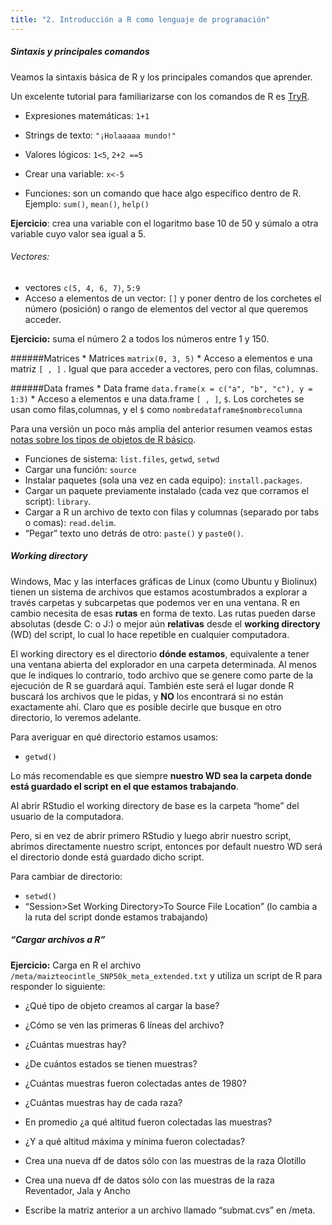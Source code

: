 ```yaml
---
title: "2. Introducción a R como lenguaje de programación"
---
```


##### Sintaxis y principales comandos

Veamos la sintaxis básica de R y los principales comandos que aprender.  

Un excelente tutorial para familiarizarse con los comandos de R es [TryR](http://tryr.codeschool.com/).

* Expresiones matemáticas: `1+1`
* Strings de texto: `"¡Holaaaaa mundo!"`
* Valores lógicos: `1<5`, `2+2 ==5`
* Crear una variable: `x<-5`

* Funciones: son un comando que hace algo específico dentro de R. Ejemplo: `sum()`, `mean()`, `help()`

**Ejercicio**: crea una variable con el logaritmo base 10 de 50 y súmalo a otra variable cuyo valor sea igual a 5.

###### Vectores:
* vectores `c(5, 4, 6, 7)`, `5:9`
* Acceso a elementos de un vector: `[]` y poner dentro de los corchetes el número (posición) o rango de elementos del vector al que queremos acceder.

**Ejercicio:** suma el número 2 a todos los números entre 1 y 150. 

######Matrices
* Matrices `matrix(0, 3, 5)`
* Acceso a elementos e una matriz `[ , ]` . Igual que para acceder a vectores, pero con filas, columnas.

######Data frames
* Data frame `data.frame(x = c("a", "b", "c"), y = 1:3)`
* Acceso a elementos e una data.frame `[ , ]`, `$`. Los corchetes se usan como filas,columnas, y el `$` como `nombredataframe$nombrecolumna`

Para una versión un poco más amplia del anterior resumen veamos estas [notas sobre los tipos de objetos de R básico](Tipos_objetos_baseR.Rmd).

* Funciones de sistema: `list.files`, `getwd`, `setwd`
* Cargar una función: `source`
* Instalar paquetes (sola una vez en cada equipo): `install.packages`.
* Cargar un paquete previamente instalado (cada vez que corramos el script): `library`.
* Cargar a R un archivo de texto con filas y columnas (separado por tabs o comas): `read.delim`.
* "Pegar" texto uno detrás de otro: `paste()` y `paste0()`.


##### Working directory


Windows, Mac y las interfaces gráficas de Linux (como Ubuntu y Biolinux) tienen un sistema de archivos que estamos acostumbrados a explorar a través carpetas y subcarpetas que podemos ver en una ventana. R en cambio necesita de esas **rutas** en forma de texto. Las rutas pueden darse absolutas (desde C: o J:) o mejor aún **relativas** desde el **working directory** (WD) del script, lo cual lo hace repetible en cualquier computadora.

El working directory es el directorio **dónde estamos**, equivalente a tener una ventana abierta del explorador en una carpeta determinada. Al menos que le indiques lo contrario, todo archivo que se genere como parte de la ejecución de R se guardará aquí. También este será el lugar donde R buscará los archivos que le pidas, y **NO** los encontrará si no están exactamente ahí. Claro que es posible decirle que busque en otro directorio, lo veremos adelante.  

Para averiguar en qué directorio estamos usamos:

* `getwd()`

Lo más recomendable es que siempre **nuestro WD sea la carpeta donde está guardado el script en el que estamos trabajando**.

Al abrir RStudio el working directory de base es la carpeta "home" del usuario de la computadora. 

Pero, si en vez de abrir primero RStudio y luego abrir nuestro script, abrimos directamente nuestro script, entonces por default nuestro WD será el directorio donde está guardado dicho script. 

Para cambiar de directorio:

* `setwd()` 
* "Session>Set Working Directory>To Source File Location" (lo cambia a la ruta del script donde estamos trabajando)


##### "Cargar archivos a R"



**Ejercicio:** Carga en R el archivo `/meta/maizteocintle_SNP50k_meta_extended.txt` y utiliza un script de R para responder lo siguiente:

* ¿Qué tipo de objeto creamos al cargar la base?

* ¿Cómo se ven las primeras 6 líneas del archivo?

* ¿Cuántas muestras hay?

* ¿De cuántos estados se tienen muestras?

* ¿Cuántas muestras fueron colectadas antes de 1980?

* ¿Cuántas muestras hay de cada raza?

* En promedio ¿a qué altitud fueron colectadas las muestras?

* ¿Y a qué altitud máxima y mínima fueron colectadas?

* Crea una nueva df de datos sólo con las muestras de la raza Olotillo

* Crea una nueva df de datos sólo con las muestras de la raza Reventador, Jala y Ancho

* Escribe la matriz anterior a un archivo llamado "submat.cvs" en /meta.


